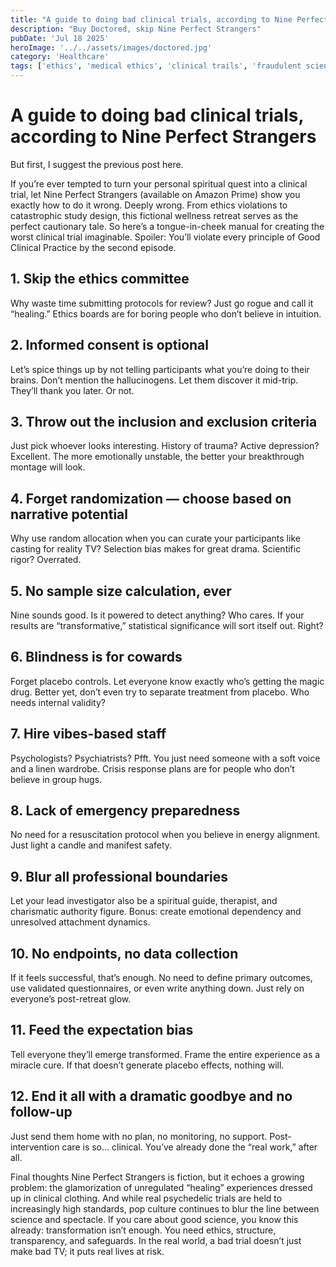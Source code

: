 ```yaml
---
title: "A guide to doing bad clinical trials, according to Nine Perfect Strangers"
description: "Buy Doctored, skip Nine Perfect Strangers"
pubDate: 'Jul 18 2025'
heroImage: '../../assets/images/doctored.jpg'
category: 'Healthcare'
tags: ['ethics', 'medical ethics', 'clinical trails', 'fraudulent science', 'GCP', ]
---
```


# A guide to doing bad clinical trials, according to Nine Perfect Strangers

But first, I suggest the previous post here. 

If you’re ever tempted to turn your personal spiritual quest into a clinical trial, let Nine Perfect Strangers (available on Amazon Prime) show you exactly how to do it wrong. Deeply wrong. From ethics violations to catastrophic study design, this fictional wellness retreat serves as the perfect cautionary tale.
So here’s a tongue-in-cheek manual for creating the worst clinical trial imaginable. Spoiler: You’ll violate every principle of Good Clinical Practice by the second episode.
 
## 1. Skip the ethics committee
Why waste time submitting protocols for review? Just go rogue and call it “healing.” Ethics boards are for boring people who don’t believe in intuition.
 
## 2. Informed consent is optional
Let’s spice things up by not telling participants what you’re doing to their brains. Don’t mention the hallucinogens. Let them discover it mid-trip. They’ll thank you later. Or not.
 
## 3. Throw out the inclusion and exclusion criteria
Just pick whoever looks interesting. History of trauma? Active depression? Excellent. The more emotionally unstable, the better your breakthrough montage will look.
 
## 4. Forget randomization — choose based on narrative potential
Why use random allocation when you can curate your participants like casting for reality TV? Selection bias makes for great drama. Scientific rigor? Overrated.
 
## 5. No sample size calculation, ever
Nine sounds good. Is it powered to detect anything? Who cares. If your results are “transformative,” statistical significance will sort itself out. Right?
 
## 6. Blindness is for cowards
Forget placebo controls. Let everyone know exactly who’s getting the magic drug. Better yet, don’t even try to separate treatment from placebo. Who needs internal validity?
 
## 7. Hire vibes-based staff
Psychologists? Psychiatrists? Pfft. You just need someone with a soft voice and a linen wardrobe. Crisis response plans are for people who don’t believe in group hugs.
 
## 8. Lack of emergency preparedness
No need for a resuscitation protocol when you believe in energy alignment. Just light a candle and manifest safety.
 
## 9. Blur all professional boundaries
Let your lead investigator also be a spiritual guide, therapist, and charismatic authority figure. Bonus: create emotional dependency and unresolved attachment dynamics.
 
## 10. No endpoints, no data collection
If it feels successful, that’s enough. No need to define primary outcomes, use validated questionnaires, or even write anything down. Just rely on everyone’s post-retreat glow.
 
## 11. Feed the expectation bias
Tell everyone they’ll emerge transformed. Frame the entire experience as a miracle cure. If that doesn’t generate placebo effects, nothing will.
 
## 12. End it all with a dramatic goodbye and no follow-up
Just send them home with no plan, no monitoring, no support. Post-intervention care is so... clinical. You’ve already done the “real work,” after all.
 
Final thoughts
Nine Perfect Strangers is fiction, but it echoes a growing problem: the glamorization of unregulated “healing” experiences dressed up in clinical clothing. And while real psychedelic trials are held to increasingly high standards, pop culture continues to blur the line between science and spectacle.
If you care about good science, you know this already: transformation isn’t enough. You need ethics, structure, transparency, and safeguards. In the real world, a bad trial doesn’t just make bad TV; it puts real lives at risk.
